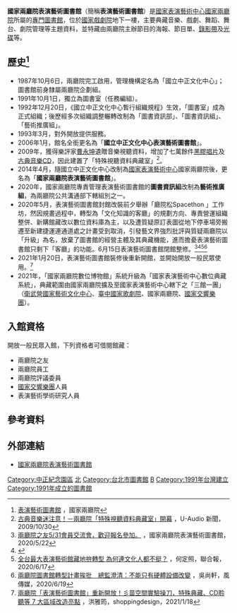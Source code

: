 {{Infobox library
| library_name       = 國家兩廳院表演藝術圖書館<br><small>NTCH Performing Arts Library</small>
| library_logo       = 
| image              = 國家兩廳院表演藝術圖書館入口.jpg
| caption            = 表演藝術圖書館入口原貌
| location           = [[國家戲劇院|國家戲劇院]]地下一樓
| type               = [[專門圖書館|專門圖書館]]
| num_branches       = 
| num_employees      = 
| established        = 1991年10月1日
| items_collected    = [[音樂|音樂]]、[[戲劇|戲劇]]、[[舞蹈|舞蹈]]、[[舞台|舞台]]、[[劇院|劇院]]管理等主題資料，並存有兩廳院主辦節目的[[海報|海報]]、節目單、[[錄影帶|錄影帶]]及[[光碟|光碟]]
| collection_size    = 19萬件
| legal_deposit      = 
| req_to_access      = 一般民眾、兩廳院之友、兩廳院員工、兩廳院評議委員、[[國家交響樂團_(台灣)|國家交響樂團]]人員、表演藝術學術研究人員
| budget             = 
| director           = 
| website            = {{URL|http://web.lib.npac-ntch.org/ntch/}}
}}

'''國家兩廳院表演藝術圖書館'''（簡稱'''表演藝術圖書館'''）是[[國家表演藝術中心|國家表演藝術中心]][[國家兩廳院|國家兩廳院]]所屬的[[專門圖書館|專門圖書館]]，位於[[國家戲劇院|國家戲劇院]]地下一樓，主要典藏音樂、戲劇、舞蹈、舞台、劇院管理等主題資料，並特藏由兩廳院主辦節目的海報、節目單、[[錄影帶|錄影帶]]及[[光碟|光碟]]等。

== 歷史<ref>[http://www.ntch.edu.tw/library/introduction?month=04&year=2014&lang=zh 表演藝術圖書館] {{Wayback|url=http://www.ntch.edu.tw/library/introduction?month=04&year=2014&lang=zh |date=20140407073911 }}，國家兩廳院</ref> ==
*1987年10月6日，兩廳院完工啟用，管理機構定名為「國立中正文化中心」；圖書館前身隸屬兩廳院企劃組。
*1991年10月1日，獨立為圖書室（任務編組）。
*1992年12月20日，《國立中正文化中心暫行組織規程》生效，「圖書室」成為正式組織；後歷經多次組織調整輾轉改制為「圖書資訊部」、「圖書資訊組」、「藝術推廣組」。
*1993年3月，對外開放提供服務。
*2006年1月，館名全銜更名為「'''國立中正文化中心表演藝術圖書館'''」。
*2009年，獲得樂評家[[曹永坤|曹永坤]]遺贈音樂視聽資料，增加了七萬餘件[[黑膠唱片|黑膠唱片]]及[[古典音樂|古典音樂]][[CD|CD]]，因此建置了「特殊視聽資料典藏室」<ref>[http://news.u-audio.com.tw/newsdetail.asp?newsid=1016 古典音樂迷注意！－兩廳院「特殊視聽資料典藏室」開幕] {{Wayback|url=http://news.u-audio.com.tw/newsdetail.asp?newsid=1016 |date=20140407063744 }}，U-Audio 新聞，2009/10/30</ref>。
*2014年4月，隨國立中正文化中心改制為[[國家表演藝術中心|國家表演藝術中心]]國家兩廳院後，更名為「'''國家兩廳院表演藝術圖書館'''」。
*2020年，國家兩廳院專責管理表演藝術圖書館的'''圖書資訊組'''改制為'''藝術推廣組'''，為兩廳院公共溝通部下轄組別之一。
*2020年5月，表演藝術圖書館封館改裝前夕舉辦「廳院松Spacethon 」工作坊，然因規畫過程中，轉型為「文化知識的客廳」的規劃方向、專責營運組織整併、新購館藏改以數位資料庫為主，以及遭質疑原訂表圖從地下停車場旁搬遷至新建捷運連通道處之計畫受到取消，引發藝文界強烈批評與質疑兩廳院以「升級」為名，放棄了圖書館的經營主體及其典藏機能，進而擔憂表演藝術圖書館只剩下「客廳」的功能。6月15日表演藝術圖書館閉館整修。<ref>[http://61.222.121.24/ntch/portal_c1_page.php?button_num=c1&cnt_id=214&order_field=radio_field_4&order_type=asc&search_field=&search_word=&search_field2=&search_word2=&search_field3=&search_word3=&bool1=&bool2=&search_type=1&up_page=7 兩廳院之友5/31會員交流會，歡迎報名參加。] {{Wayback|url=http://61.222.121.24/ntch/portal_c1_page.php?button_num=c1&cnt_id=214&order_field=radio_field_4&order_type=asc&search_field=&search_word=&search_field2=&search_word2=&search_field3=&search_word3=&bool1=&bool2=&search_type=1&up_page=7 |date=20211121195925 }}，國家兩廳院表演藝術圖書館，2020/5/22</ref><ref>{{YouTube|YDgADwTbKIA|表演藝術圖書館轉型會員交流會直播}}</ref><ref>[https://vip.udn.com/vip/story/121163/4639448 全台最大表演藝術館藏地拚轉型 為何連文化人都不挺？] {{Wayback|url=https://vip.udn.com/vip/story/121163/4639448 |date=20211121195529 }}，何定照，聯合報，2020/6/17</ref><ref>[https://www.storm.mg/article/2780553 兩廳院圖書館轉型計畫挨批　總監澄清：不能只有硬體設備改變] {{Wayback|url=https://www.storm.mg/article/2780553 |date=20211121200448 }}，吳尚軒，風傳媒，2020/6/19</ref>
*2021年1月20日，表演藝術圖書館裝修後重新開館，並開始開放一般民眾使用。<ref>[https://www.shoppingdesign.com.tw/post/view/6265 兩廳院「表演藝術圖書館」重新開放！彡苗空間實驗操刀，特殊典藏、CD聆聽等 7 大區域改造亮點] {{Wayback|url=https://www.shoppingdesign.com.tw/post/view/6265 |date=20210303080652 }}，洪雅筠，shoppingdesign，2021/1/18</ref>
*2021年，「國家兩廳院數位博物館」系統升級為「國家表演藝術中心數位典藏系統」，典藏範圍由國家兩廳院擴及至國家表演藝術中心轄下之「三館一團」（[[衛武營國家藝術文化中心|衛武營國家藝術文化中心]]、[[臺中國家歌劇院|臺中國家歌劇院]]、國家兩廳院、[[國家交響樂團|國家交響樂團]]）。

== 入館資格 ==
開放一般民眾入館，下列資格者可借閱館藏：
*兩廳院之友
*兩廳院員工
*兩廳院評議委員
*[[國家交響樂團_(台灣)|國家交響樂團]]人員
*表演藝術學術研究人員

== 參考資料 ==
<references/>

== 外部連結 ==
*[http://web.lib.npac-ntch.org/ntch/ 國家兩廳院表演藝術圖書館]{{Wayback|url=http://web.lib.npac-ntch.org/ntch/ |date=20180424202714 }}

[[Category:中正紀念園區|Category:中正紀念園區]]
[[Category:台灣公共圖書館|北]]
[[Category:台北市圖書館|Category:台北市圖書館]]
[[Category:國家表演藝術中心|B]]
[[Category:1991年台灣建立|Category:1991年台灣建立]]
[[Category:1991年成立的圖書館|Category:1991年成立的圖書館]]
